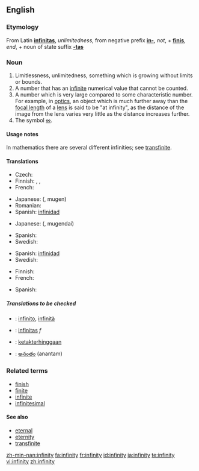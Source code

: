==English==

===Etymology===
From Latin '''[[infinitas]]''', ''unlimitedness'', from negative prefix '''[[in-]]''', ''not'', + '''[[finis]]''', ''end'', + noun of state suffix '''[[-tas]]'''

===Noun===
{{en-noun|infinities|-}}
# Limitlessness, unlimitedness, something which is growing without limits or bounds.
# A number that has an [[infinite]] numerical value that cannot be counted.
# A number which is very large compared to some characteristic number.  For example, in [[optics]], an object which is much further away than the [[focal length]] of a [[lens]] is said to be "at infinity", as the distance of the image from the lens varies very little as the distance increases further.
# The symbol [[∞]].

====Usage notes====
In mathematics there are several different infinities; see [[transfinite]].

====Translations====
{{trans-top|Limitlessness, unlimitedness, something which is growing without limits or bounds}}
* Czech: {{t-|cs|nekonečno|n}}
* Finnish: {{t|fi|loputtomuus}}, {{t|fi|äärettömyys}}, {{t-|fi|rajattomuus}}
* French: {{t|fr|infinité|f}}
{{trans-mid}}
* Japanese: {{Jpan|[[無限]]}} ({{Jpan|[[むげん]]}}, mugen)
* Romanian: {{t-|ro|infinitate|f}}
* Spanish: [[infinidad]]
{{trans-bottom}}

{{trans-top|A number that has an infinite, uncountable numerical value}}
* Japanese: {{Jpan|[[無限大]]}} ({{Jpan|[[むげんだい]]}}, mugendai)
{{trans-mid}}
* Spanish: {{t+|es|infinito}}
* Swedish: {{t|sv|oändlighet|c}}
{{trans-bottom}}

{{trans-top|A number which is very large compared to some characteristic number}}
* Spanish: [[infinidad]]
* Swedish: {{t|sv|oändlighet|c}}
{{trans-mid}}
{{trans-bottom}}

{{trans-top|The symbol ∞}}
* Finnish: {{t-|fi|ääretön}}
* French: {{t|fr|infini|m}}
{{trans-mid}}
* Spanish: {{infinito}}
{{trans-bottom}}

=====Translations to be checked=====
{{checktrans}}
{{top}}
* {{ttbc|Italian}}: [[infinito]], [[infinità]]
* {{ttbc|Latin}}: [[infinitas]] ''f''
{{mid}}
* {{ttbc|Malay}}: [[ketakterhinggaan]]
* {{ttbc|Telugu}}: [[అనంతం]] (anantam)
{{bottom}}

===Related terms===
* [[finish]]
* [[finite]]
* [[infinite]]
* [[infinitesimal]]

====See also====
{{rfc-level|See also at L4+ not in L3 POS section (AutoFormat would have corrected level of Related terms)}}
* [[eternal]]
* [[eternity]]
* [[transfinite]]

[[zh-min-nan:infinity]]
[[fa:infinity]]
[[fr:infinity]]
[[id:infinity]]
[[ja:infinity]]
[[te:infinity]]
[[vi:infinity]]
[[zh:infinity]]